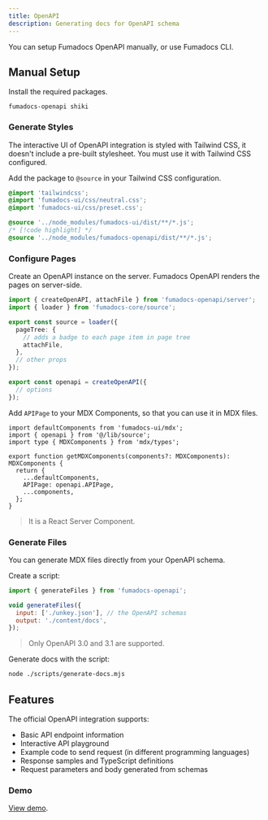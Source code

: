 ```yaml
---
title: OpenAPI
description: Generating docs for OpenAPI schema
---
```


You can setup Fumadocs OpenAPI manually, or use Fumadocs CLI.

## Manual Setup

Install the required packages.

```package-install
fumadocs-openapi shiki
```

### Generate Styles

The interactive UI of OpenAPI integration is styled with Tailwind CSS, it doesn't include a pre-built stylesheet.
You must use it with Tailwind CSS configured.

Add the package to `@source` in your Tailwind CSS configuration.

```css title="Tailwind CSS"
@import 'tailwindcss';
@import 'fumadocs-ui/css/neutral.css';
@import 'fumadocs-ui/css/preset.css';

@source '../node_modules/fumadocs-ui/dist/**/*.js';
/* [!code highlight] */
@source '../node_modules/fumadocs-openapi/dist/**/*.js';
```

### Configure Pages

Create an OpenAPI instance on the server. Fumadocs OpenAPI renders the pages on server-side.

```ts title="lib/source.ts"
import { createOpenAPI, attachFile } from 'fumadocs-openapi/server';
import { loader } from 'fumadocs-core/source';

export const source = loader({
  pageTree: {
    // adds a badge to each page item in page tree
    attachFile,
  },
  // other props
});

export const openapi = createOpenAPI({
  // options
});
```

Add `APIPage` to your MDX Components, so that you can use it in MDX files.

```tsx title="mdx-components.tsx"
import defaultComponents from 'fumadocs-ui/mdx';
import { openapi } from '@/lib/source';
import type { MDXComponents } from 'mdx/types';

export function getMDXComponents(components?: MDXComponents): MDXComponents {
  return {
    ...defaultComponents,
    APIPage: openapi.APIPage,
    ...components,
  };
}
```

> It is a React Server Component.

### Generate Files

You can generate MDX files directly from your OpenAPI schema.

Create a script:

```js title="scripts/generate-docs.mjs"
import { generateFiles } from 'fumadocs-openapi';

void generateFiles({
  input: ['./unkey.json'], // the OpenAPI schemas
  output: './content/docs',
});
```

> Only OpenAPI 3.0 and 3.1 are supported.

Generate docs with the script:

```bash
node ./scripts/generate-docs.mjs
```

## Features

The official OpenAPI integration supports:

- Basic API endpoint information
- Interactive API playground
- Example code to send request (in different programming languages)
- Response samples and TypeScript definitions
- Request parameters and body generated from schemas

### Demo

[View demo](/docs/openapi).
